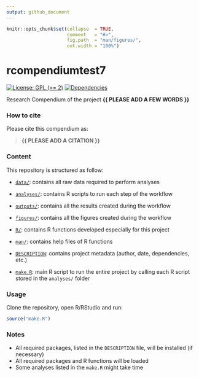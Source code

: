 ```yaml
---
output: github_document
---
```


<!-- README.md is generated from README.Rmd. Please edit that file -->


```r
knitr::opts_chunk$set(collapse  = TRUE,
                      comment   = "#>",
                      fig.path  = "man/figures/",
                      out.width = "100%")
```



# rcompendiumtest7


<!-- badges: start -->
[![License: GPL (>= 2)](https://img.shields.io/badge/License-GPL%20%28%3E%3D%202%29-blue.svg)](https://choosealicense.com/licenses/gpl-2.0/)
[![Dependencies](https://img.shields.io/badge/dependencies-2/95-green?style=flat)](#)
<!-- badges: end -->


Research Compendium of the project **{{ PLEASE ADD A FEW WORDS }}**



### How to cite

Please cite this compendium as: 

> **{{ PLEASE ADD A CITATION }}**



### Content

This repository is structured as follow:

- [`data/`](https://github.com/avallecam/rcompendiumtest7/tree/master/data):
contains all raw data required to perform analyses

- [`analyses/`](https://github.com/avallecam/rcompendiumtest7/tree/main/analyses/):
contains R scripts to run each step of the workflow

- [`outputs/`](https://github.com/avallecam/rcompendiumtest7/tree/main/outputs):
contains all the results created during the workflow

- [`figures/`](https://github.com/avallecam/rcompendiumtest7/tree/main/figures):
contains all the figures created during the workflow

- [`R/`](https://github.com/avallecam/rcompendiumtest7/tree/main/R):
contains R functions developed especially for this project

- [`man/`](https://github.com/avallecam/rcompendiumtest7/tree/main/man):
contains help files of R functions

- [`DESCRIPTION`](https://github.com/avallecam/rcompendiumtest7/tree/main/DESCRIPTION):
contains project metadata (author, date, dependencies, etc.)

- [`make.R`](https://github.com/avallecam/rcompendiumtest7/tree/main/make.R):
main R script to run the entire project by calling each R script stored in the `analyses/` folder



### Usage

Clone the repository, open R/RStudio and run:

```r
source("make.R")
```



### Notes

- All required packages, listed in the `DESCRIPTION` file, will be installed (if necessary)
- All required packages and R functions will be loaded
- Some analyses listed in the `make.R` might take time
